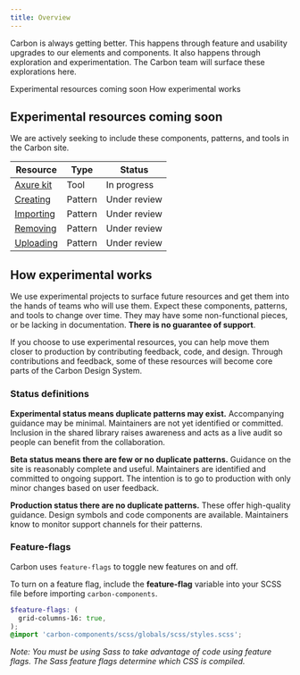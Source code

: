 ```yaml
---
title: Overview
---
```


<PageDescription>

Carbon is always getting better. This happens through feature and usability upgrades to our elements and components. It also happens through exploration and experimentation. The Carbon team will surface these explorations here.

</PageDescription>

<AnchorLinks>

<AnchorLink>Experimental resources coming soon</AnchorLink>
<AnchorLink>How experimental works</AnchorLink>

</AnchorLinks>

## Experimental resources coming soon

We are actively seeking to include these components, patterns, and tools in the Carbon site.

| Resource                                                                     | Type    | Status       |
| ---------------------------------------------------------------------------- | ------- | ------------ |
| [Axure kit](https://github.com/carbon-design-system/carbon/issues/3071)      | Tool    | In progress  |
| [Creating](https://github.com/carbon-design-system/carbon-website/pull/121)  | Pattern | Under review |
| [Importing](https://github.com/carbon-design-system/carbon-website/pull/199) | Pattern | Under review |
| [Removing](https://github.com/carbon-design-system/carbon-website/pull/202)  | Pattern | Under review |
| [Uploading](https://github.com/carbon-design-system/carbon-website/pull/200) | Pattern | Under review |

## How experimental works

We use experimental projects to surface future resources and get them into the hands of teams who will use them. Expect these components, patterns, and tools to change over time. They may have some non-functional pieces, or be lacking in documentation. **There is no guarantee of support**.

If you choose to use experimental resources, you can help move them closer to production by contributing feedback, code, and design. Through contributions and feedback, some of these resources will become core parts of the Carbon Design System.

### Status definitions

**Experimental status means duplicate patterns may exist.** Accompanying guidance may be minimal. Maintainers are not yet identified or committed. Inclusion in the shared library raises awareness and acts as a live audit so people can benefit from the collaboration.

**Beta status means there are few or no duplicate patterns.** Guidance on the site is reasonably complete and useful. Maintainers are identified and committed to ongoing support. The intention is to go to production with only minor changes based on user feedback.

**Production status there are no duplicate patterns.** These offer high-quality guidance. Design symbols and code components are available. Maintainers know to monitor support channels for their patterns.

### Feature-flags

Carbon uses `feature-flags` to toggle new features on and off.

To turn on a feature flag, include the **feature-flag** variable into your SCSS file before importing `carbon-components`.

```scss
$feature-flags: (
  grid-columns-16: true,
);
@import 'carbon-components/scss/globals/scss/styles.scss';
```

_Note: You must be using Sass to take advantage of code using feature flags. The Sass feature flags determine which CSS is compiled._
